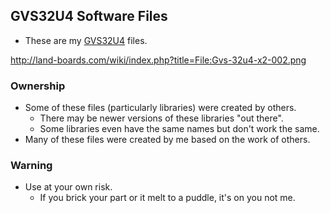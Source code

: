== GVS32U4 Software Files ==

* These are my [http://land-boards.com/wiki/index.php?title=GVS-32U4 GVS32U4] files.

http://land-boards.com/wiki/index.php?title=File:Gvs-32u4-x2-002.png

=== Ownership ===

* Some of these files (particularly libraries) were created by others.
** There may be newer versions of these libraries "out there".
** Some libraries even have the same names but don't work the same.
* Many of these files were created by me based on the work of others.

=== Warning ===

* Use at your own risk.
** If you brick your part or it melt to a puddle, it's on you not me.

